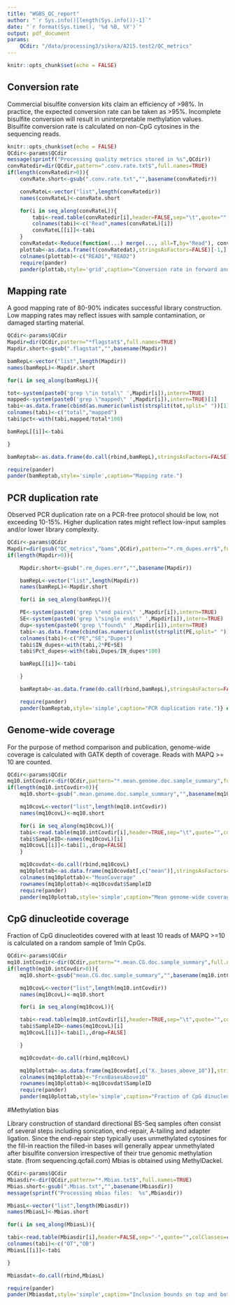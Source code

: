 ```yaml
---
title: "WGBS_QC_report"
author: "`r Sys.info()[length(Sys.info())-1]`"
date: "`r format(Sys.time(), '%d %B, %Y')`"
output: pdf_document
params:
    QCdir: "/data/processing3/sikora/A215.test2/QC_metrics"
---
```


```r
knitr::opts_chunk$set(echo = FALSE)
```

## Conversion rate

Commercial bisulfite conversion kits claim an efficiency of >98%. In practice, the expected conversion rate can be taken as >95%.
Incomplete bisulfite conversion will result in uninterpretable methylation values.
Bisulfite conversion rate is calculated on non-CpG cytosines in the sequencing reads.

```r
knitr::opts_chunk$set(echo = FALSE)
QCdir<-params$QCdir
message(sprintf("Processing quality metrics stored in %s",QCdir))
convRatedir=dir(QCdir,pattern=".conv.rate.txt$",full.names=TRUE)
if(length(convRatedir>0)){
    convRate.short<-gsub(".conv.rate.txt","",basename(convRatedir))

    convRateL<-vector("list",length(convRatedir))
    names(convRateL)<-convRate.short

    for(i in seq_along(convRateL)){
        tabi<-read.table(convRatedir[i],header=FALSE,sep="\t",quote="",as.is=TRUE)
        colnames(tabi)<-c("Read",names(convRateL)[i])
        convRateL[[i]]<-tabi
    }
    convRatedat<-Reduce(function(...) merge(..., all=T,by="Read"), convRateL)
    plottab<-as.data.frame(t(convRatedat),stringsAsFactors=FALSE)[-1,]
    colnames(plottab)<-c("READ1","READ2")
    require(pander)
    pander(plottab,style='grid',caption="Conversion rate in forward and reverse mates.")} else {message('No conversion rate output files found. If you started the pipeline from bam files, this is expected outcome. Otherwise, an error might have occured.')}
```

## Mapping rate

A good mapping rate of 80-90% indicates successful library construction. Low mapping rates may reflect issues with sample contamination, or damaged starting material.

```r
QCdir<-params$QCdir
Mapdir=dir(QCdir,pattern="*flagstat$",full.names=TRUE)
Mapdir.short<-gsub(".flagstat","",basename(Mapdir))

bamRepL<-vector("list",length(Mapdir))
names(bamRepL)<-Mapdir.short

for(i in seq_along(bamRepL)){

tot<-system(paste0('grep \"in total\" ',Mapdir[i]),intern=TRUE)
mapped<-system(paste0('grep \"mapped\" ',Mapdir[i]),intern=TRUE)[1]
tabi<-as.data.frame(cbind(as.numeric(unlist(strsplit(tot,split=" "))[1]),as.numeric(unlist(strsplit(mapped,split=" "))[1])))
colnames(tabi)<-c("total","mapped")
tabi$pct<-with(tabi,mapped/total*100)

bamRepL[[i]]<-tabi

}

bamReptab<-as.data.frame(do.call(rbind,bamRepL),stringsAsFactors=FALSE)

require(pander)
pander(bamReptab,style='simple',caption="Mapping rate.")
```

## PCR duplication rate

Observed PCR duplication rate on a PCR-free protocol should be low, not exceeding 10-15%. Higher duplication rates might reflect low-input samples and/or lower library complexity.

```r
QCdir<-params$QCdir
Mapdir=dir(gsub("QC_metrics","bams",QCdir),pattern="*.rm_dupes.err$",full.names=TRUE,recursive=TRUE)
if(length(Mapdir>0)){

    Mapdir.short<-gsub(".rm_dupes.err","",basename(Mapdir))

    bamRepL<-vector("list",length(Mapdir))
    names(bamRepL)<-Mapdir.short

    for(i in seq_along(bamRepL)){

    PE<-system(paste0('grep \"end pairs\" ',Mapdir[i]),intern=TRUE)
    SE<-system(paste0('grep \"single ends\" ',Mapdir[i]),intern=TRUE)
    dup<-system(paste0('grep \"found\" ',Mapdir[i]),intern=TRUE)
    tabi<-as.data.frame(cbind(as.numeric(unlist(strsplit(PE,split=" "))[4]),as.numeric(unlist(strsplit(SE,split=" "))[7]),as.numeric(unlist(strsplit(dup,split=" "))[4])))
    colnames(tabi)<-c("PE","SE","Dupes")
    tabi$IN_dupes<-with(tabi,2*PE+SE)
    tabi$Pct_dupes<-with(tabi,Dupes/IN_dupes*100)

    bamRepL[[i]]<-tabi

    }

    bamReptab<-as.data.frame(do.call(rbind,bamRepL),stringsAsFactors=FALSE)

    require(pander)
    pander(bamReptab,style='simple',caption="PCR duplication rate.")} else {message('No information on PCR duplicate removal found. If you started the pipeline from bam files, this is expected outcome. Otherwise, an error might have occured.')}
```

## Genome-wide coverage

For the purpose of method comparison and publication, genome-wide coverage is calculated with GATK depth of coverage. Reads with MAPQ >= 10 are counted.

```r
QCdir<-params$QCdir
mq10.intCovdir<-dir(QCdir,pattern="*.mean.genome.doc.sample_summary",full.names=TRUE)
if(length(mq10.intCovdir>0)){
    mq10.short<-gsub(".mean.genome.doc.sample_summary","",basename(mq10.intCovdir))

    mq10covL<-vector("list",length(mq10.intCovdir))
    names(mq10covL)<-mq10.short

    for(i in seq_along(mq10covL)){
    tabi<-read.table(mq10.intCovdir[i],header=TRUE,sep="\t",quote="",colClasses=c(rep("NULL",2),"numeric",rep("character",3),rep("NULL",4),"numeric",rep("NULL",4)),fill=TRUE)
    tabi$SampleID<-names(mq10covL)[i]
    mq10covL[[i]]<-tabi[1,,drop=FALSE]
    }

    mq10covdat<-do.call(rbind,mq10covL)
    mq10plottab<-as.data.frame(mq10covdat[,c("mean")],stringsAsFactors=FALSE)
    colnames(mq10plottab)<-"MeanCoverage"
    rownames(mq10plottab)<-mq10covdat$SampleID
    require(pander)
    pander(mq10plottab,style='simple',caption="Mean genome-wide coverage.")} else {message('No information on genome-wide depth of coverage found. If you specified the skipDOC flag, this is expected outcome. Otherwise, an error might have occured.')}
```

## CpG dinucleotide coverage

Fraction of CpG dinucleotides covered with at least 10 reads of MAPQ >=10 is calculated on a random sample of 1mln CpGs.

```r
QCdir<-params$QCdir
mq10.intCovdir<-dir(QCdir,pattern="*.mean.CG.doc.sample_summary",full.names=TRUE)
if(length(mq10.intCovdir>0)){
    mq10.short<-gsub("mean.CG.doc.sample_summary","",basename(mq10.intCovdir))

    mq10covL<-vector("list",length(mq10.intCovdir))
    names(mq10covL)<-mq10.short

    for(i in seq_along(mq10covL)){

    tabi<-read.table(mq10.intCovdir[i],header=TRUE,sep="\t",quote="",colClasses=c(rep("NULL",2),"numeric",rep("character",3),rep("NULL",4),"numeric",rep("NULL",4)),fill=TRUE)
    tabi$SampleID<-names(mq10covL)[i]
    mq10covL[[i]]<-tabi[1,,drop=FALSE]

    }

    mq10covdat<-do.call(rbind,mq10covL)

    mq10plottab<-as.data.frame(mq10covdat[,c("X._bases_above_10")],stringsAsFactors=FALSE)
    colnames(mq10plottab)<-"FrxnBasesAbove10"
    rownames(mq10plottab)<-mq10covdat$SampleID
    require(pander)
    pander(mq10plottab,style='simple',caption="Fraction of CpG dinucleotides covered at least 10x at MAPQ >=10.")} else {message('No information on CpG depth of coverage found. If you specified the skipDOC flag, this is expected outcome. Otherwise, an error might have occured.')}
```

#Methylation bias

Library construction of standard directional BS-Seq samples often consist of several steps including sonication, end-repair, A-tailing and adapter ligation. Since the end-repair step typically uses unmethylated cytosines for the fill-in reaction the filled-in bases will generally appear unmethylated after bisulfite conversion irrespective of their true genomic methylation state. (from sequencing.qcfail.com)
Mbias is obtained using MethylDackel.

```r
QCdir<-params$QCdir
Mbiasdir<-dir(QCdir,pattern="*.Mbias.txt$",full.names=TRUE)
Mbias.short<-gsub(".Mbias.txt","",basename(Mbiasdir))
message(sprintf("Processing mbias files:  %s",Mbiasdir))

MbiasL<-vector("list",length(Mbiasdir))
names(MbiasL)<-Mbias.short

for(i in seq_along(MbiasL)){

tabi<-read.table(Mbiasdir[i],header=FALSE,sep="-",quote="",colClasses=c("NULL","NULL","character","NULL","character"))
colnames(tabi)<-c("OT","OB")
MbiasL[[i]]<-tabi

}

Mbiasdat<-do.call(rbind,MbiasL)

require(pander)
pander(Mbiasdat,style='simple',caption="Inclusion bounds on top and bottom strand reads.")

```

